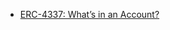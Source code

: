 

- [ERC-4337: What's in an Account?](https://erc4337.mirror.xyz/vYwclVbG6CR1o8DOCWDj8cFVfFSJ07FhWTDgQ5NQROY)